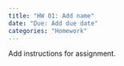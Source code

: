 ```yaml
---
title: "HW 01: Add name"
date: "Due: Add due date"
categories: "Homework"
---
```


Add instructions for assignment.
